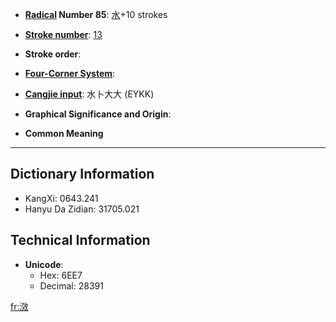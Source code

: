 * '''[[Wiktionary:Chinese radical index| Radical]] Number 85''': [[Wiktionary:Chinese radical index 水|水]]+10 strokes

* '''[[Wiktionary:Chinese total strokes index|Stroke number]]''': [[Wiktionary:Chinese total strokes index 13|13]]

* '''Stroke order''': 

* '''[[Wiktionary:Chinese four corner index|Four-Corner System]]''': 

* '''[[Wiktionary:Chinese Cangjie index|Cangjie input]]''': 水卜大大 (EYKK)

* '''Graphical Significance and Origin''': 

* '''Common Meaning'''

----

== Dictionary Information ==

* KangXi: 0643.241
* Hanyu Da Zidian: 31705.021

== Technical Information ==

* '''Unicode''':
** Hex: 6EE7
** Decimal: 28391

[[fr:滧]]